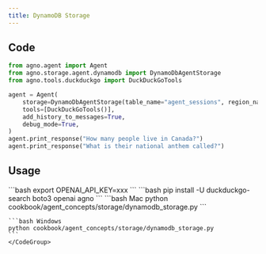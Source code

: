```yaml
---
title: DynamoDB Storage
---
```


## Code

```python cookbook/agent_concepts/storage/dynamodb_storage.py
from agno.agent import Agent
from agno.storage.agent.dynamodb import DynamoDbAgentStorage
from agno.tools.duckduckgo import DuckDuckGoTools

agent = Agent(
    storage=DynamoDbAgentStorage(table_name="agent_sessions", region_name="us-east-1"),
    tools=[DuckDuckGoTools()],
    add_history_to_messages=True,
    debug_mode=True,
)
agent.print_response("How many people live in Canada?")
agent.print_response("What is their national anthem called?")
```

## Usage

<Steps>
  <Snippet file="create-venv-step.mdx" />

  <Step title="Set your API key">
    ```bash
    export OPENAI_API_KEY=xxx
    ```
  </Step>

  <Step title="Install libraries">
    ```bash
    pip install -U duckduckgo-search boto3 openai agno
    ```
  </Step>

  <Step title="Run Agent">
    <CodeGroup>
    ```bash Mac
    python cookbook/agent_concepts/storage/dynamodb_storage.py
    ```

    ```bash Windows
    python cookbook/agent_concepts/storage/dynamodb_storage.py
    ```
    </CodeGroup>
  </Step>
</Steps>